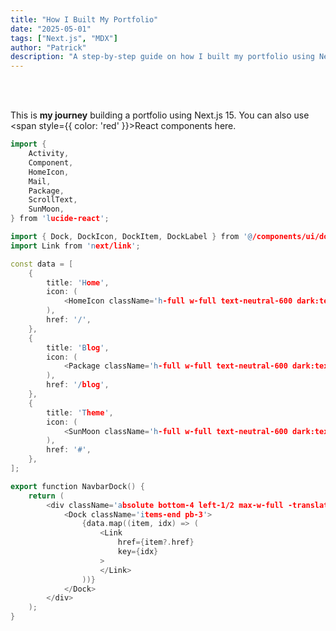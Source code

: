 ```yaml
---
title: "How I Built My Portfolio"
date: "2025-05-01"
tags: ["Next.js", "MDX"]
author: "Patrick"
description: "A step-by-step guide on how I built my portfolio using Next.js 15 and MDX."
---
```


<br></br>

This is **my journey** building a portfolio using Next.js 15. You can also use <span style={{ color: 'red' }}>React</span> components here.

``` cpp
import {
    Activity,
    Component,
    HomeIcon,
    Mail,
    Package,
    ScrollText,
    SunMoon,
} from 'lucide-react';

import { Dock, DockIcon, DockItem, DockLabel } from '@/components/ui/dock';
import Link from 'next/link';

const data = [
    {
        title: 'Home',
        icon: (
            <HomeIcon className='h-full w-full text-neutral-600 dark:text-neutral-300' />
        ),
        href: '/',
    },
    {
        title: 'Blog',
        icon: (
            <Package className='h-full w-full text-neutral-600 dark:text-neutral-300' />
        ),
        href: '/blog',
    },
    {
        title: 'Theme',
        icon: (
            <SunMoon className='h-full w-full text-neutral-600 dark:text-neutral-300' />
        ),
        href: '#',
    },
];

export function NavbarDock() {
    return (
        <div className='absolute bottom-4 left-1/2 max-w-full -translate-x-1/2'>
            <Dock className='items-end pb-3'>
                {data.map((item, idx) => (
                    <Link
                        href={item?.href}
                        key={idx}
                    >
                    </Link>
                ))}
            </Dock>
        </div>
    );
}


```


